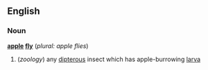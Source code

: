 == English ==
=== Noun ===
'''[[apple]] [[fly]]''' (''plural: apple flies'')
# (''zoology'') any [[dipterous]] insect which has apple-burrowing [[larva]]